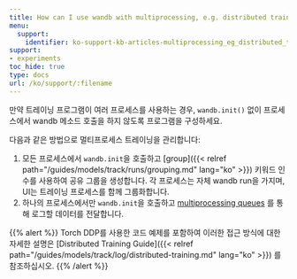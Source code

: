 ```yaml
---
title: How can I use wandb with multiprocessing, e.g. distributed training?
menu:
  support:
    identifier: ko-support-kb-articles-multiprocessing_eg_distributed_training
support:
- experiments
toc_hide: true
type: docs
url: /ko/support/:filename
---
```


만약 트레이닝 프로그램이 여러 프로세스를 사용하는 경우, `wandb.init()` 없이 프로세스에서 wandb 메소드 호출을 하지 않도록 프로그램을 구성하세요.

다음과 같은 방법으로 멀티프로세스 트레이닝을 관리합니다:

1. 모든 프로세스에서 `wandb.init`을 호출하고 [group]({{< relref path="/guides/models/track/runs/grouping.md" lang="ko" >}}) 키워드 인수를 사용하여 공유 그룹을 생성합니다. 각 프로세스는 자체 wandb run을 가지며, UI는 트레이닝 프로세스를 함께 그룹화합니다.
2. 하나의 프로세스에서만 `wandb.init`을 호출하고 [multiprocessing queues](https://docs.python.org/3/library/multiprocessing.html#exchanging-objects-between-processes) 를 통해 로그할 데이터를 전달합니다.

{{% alert %}}
Torch DDP를 사용한 코드 예제를 포함하여 이러한 접근 방식에 대한 자세한 설명은 [Distributed Training Guide]({{< relref path="/guides/models/track/log/distributed-training.md" lang="ko" >}}) 를 참조하십시오.
{{% /alert %}}
